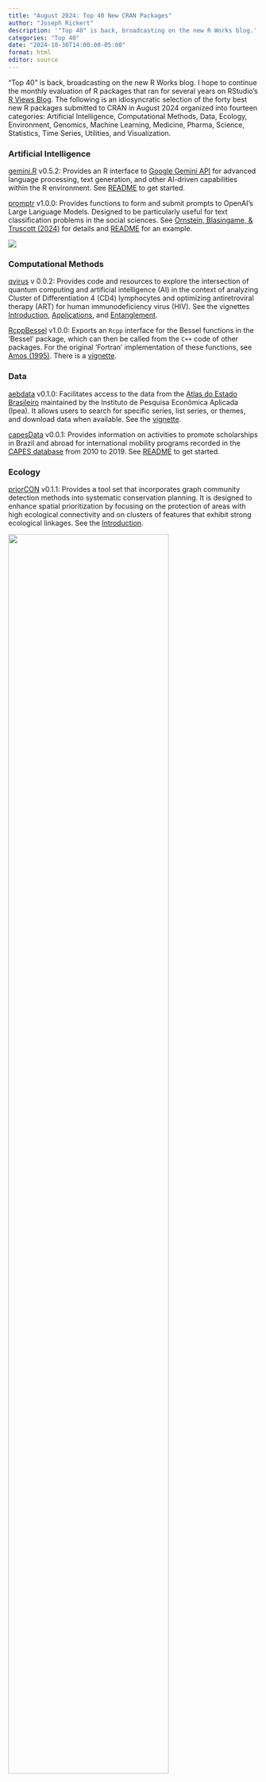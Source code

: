 ```yaml
---
title: "August 2024: Top 40 New CRAN Packages"
author: "Joseph Rickert"
description: '"Top 40" is back, broadcasting on the new R Works blog.'
categories: "Top 40"
date: "2024-10-30T14:00:00-05:00"
format: html
editor: source
---
```


"Top 40" is back, broadcasting on the new R Works blog. I hope to continue the monthly evaluation of R packages that ran for several years on RStudio's [R Views Blog](https://rviews.rstudio.com/). The following is an idiosyncratic selection of the forty best new R packages submitted to CRAN in August 2024 organized into fourteen categories: Artificial Intelligence, Computational Methods, Data, Ecology, Environment, Genomics, Machine Learning, Medicine, Pharma, Science, Statistics, Time Series, Utilities, and Visualization.

### Artificial Intelligence

[gemini.R](https://cran.r-project.org/package=gemini.R) v0.5.2: Provides an R interface to [Google Gemini API](https://ai.google.dev/api?lang=python) for advanced language processing, text generation, and other AI-driven capabilities within the R environment. See [README](https://cran.r-project.org/web/packages/gemini.R/readme/README.html) to get started.

[promptr](https://cran.r-project.org/package=promptr) v1.0.0: Provides functions to form and submit prompts to OpenAI's Large Language Models. Designed to be particularly useful for text classification problems in the social sciences. See [Ornstein, Blasingame, & Truscott (2024)](https://joeornstein.github.io/publications/ornstein-blasingame-truscott.pdf) for details and [README](https://cran.r-project.org/web/packages/promptr/readme/README.html) for an example.

![](./images/promptr.png){fig-align="center" fig-alt="Scatter plot: GPT-3.5 computed sentiment vs. hand coded sentiment"}

### Computational Methods

[qvirus](https://cran.r-project.org/package=qvirus) v 0.0.2: Provides code and resources to explore the intersection of quantum computing and artificial intelligence (AI) in the context of analyzing Cluster of Differentiation 4 (CD4) lymphocytes and optimizing antiretroviral therapy (ART) for human immunodeficiency virus (HIV). See the vignettes [Introduction](https://cran.r-project.org/web/packages/qvirus/vignettes/Introduction.html), [Applications](https://cran.r-project.org/web/packages/qvirus/vignettes/Applications.html), and [Entanglement](https://cran.r-project.org/web/packages/qvirus/vignettes/Entanglement.html).

[RcppBessel](https://cran.r-project.org/package=RcppBessel) v1.0.0: Exports an `Rcpp` interface for the Bessel functions in the 'Bessel' package, which can then be called from the `C++` code of other packages. For the original 'Fortran' implementation of these functions, see [Amos (1995)](https://dl.acm.org/doi/10.1145/212066.212078). There is a [vignette](https://cran.r-project.org/web/packages/RcppBessel/vignettes/RcppBessel.html).

### Data

[aebdata](https://cran.r-project.org/package=aebdata) v0.1.0: Facilitates access to the data from the [Atlas do Estado Brasileiro](https://www.ipea.gov.br/atlasestado/) maintained by the Instituto de Pesquisa Econômica Aplicada (Ipea). It allows users to search for specific series, list series, or themes, and download data when available. See the [vignette](https://cran.r-project.org/web/packages/aebdata/vignettes/exploring-data.html).

[capesData](https://CRAN.R-project.org/package=capesData) v0.0.1: Provides information on activities to promote scholarships in Brazil and abroad for international mobility programs recorded in the [CAPES database](https://dadosabertos.capes.gov.br/dataset/) from 2010 to 2019. See [README](https://cran.r-project.org/web/packages/capesData/readme/README.html) to get started.

### Ecology

[priorCON](https://cran.r-project.org/package=priorCON) v0.1.1: Provides a tool set that incorporates graph community detection methods into systematic conservation planning. It is designed to enhance spatial prioritization by focusing on the protection of areas with high ecological connectivity and on clusters of features that exhibit strong ecological linkages. See the [Introduction](https://cran.r-project.org/web/packages/priorCON/vignettes/Introduction.html).

![](./images/priorCON.png){fig-align="center" fig-alt="Flowchart of priorCon analysis"  width=80%}

### Environment

[prior3D](https://CRAN.R-project.org/package=prior3D) v0.1.0: Offers a comprehensive toolset for 3D systematic conservation planning, conducting nested prioritization analyses across multiple depth levels and ensuring efficient resource allocation throughout the water column. See [Doxa et al. (2022)](https://onlinelibrary.wiley.com/doi/10.1111/gcb.16268) for background and the [vignette](https://cran.r-project.org/web/packages/prior3D/vignettes/Introduction.html) for an example.

![](./images/prior3D.jpeg){fig-align="center" fig-alt="Flow chart for 3D Prioritization Analysis"  width=80%}

[raem](https://cran.r-project.org/package=raem) v0.1.0: Implements a model of single-layer groundwater flow in steady-state under the Dupuit-Forchheimer assumption can be created by placing elements such as wells, area-sinks, and line-sinks at arbitrary locations in the flow field. See [Haitjema (1995)](https://www.sciencedirect.com/book/9780123165503/analytic-element-modeling-of-groundwater-flow?via=ihub=) for the underlying theory and the vignettes [Overview](https://cran.r-project.org/web/packages/raem/vignettes/vign-01-overview.html) and [Exporting spatial data](https://cran.r-project.org/web/packages/raem/vignettes/vign-02-export-spatial.html).

![](./images/raem.png){fig-align="center" fig-alt="Contour plot of well head with streamlines"}

### Genomics

[kmeRtone](https://CRAN.R-project.org/package=kmeRtone) v 1.0: Provides functions for multi-purpose k-meric enrichment analysis, which measures the enrichment of k-mers by comparing the population of k-mers in the case loci with an internal negative control group consisting of k-mers from regions close to, yet sufficiently distant from, the case loci. This method captures both the local sequencing variations and broader sequence influences while also correcting for potential biases. See the [GitHub repo](https://github.com/SahakyanLab/kmeRtone) for an overview.

[rYWAASB](https://cran.r-project.org/package=rYWAASB) v0.1: Provides a new ranking algorithm to distinguish the top-ranked genotypes. "WAASB" refers to the "Weighted Average of Absolute Scores" provided by [Olivoto et al. (2019)](https://acsess.onlinelibrary.wiley.com/doi/10.2134/agronj2019.03.0220), which quantifies the stability of genotypes across different environments using linear mixed-effect models. See the [vignette](https://cran.r-project.org/web/packages/rYWAASB/vignettes/rYWAASB_manual.html) for an example.

![](./images/WAASB.png){fig-align="center" fig-alt="WAASB Biplot"}

### Machine Learning

[cvLM](https://cran.r-project.org/package=cvLM) v1.0.4: Provides efficient implementations of cross-validation techniques for linear and ridge regression models, leveraging `C++` code with `Rcpp` that supports leave-one-out, generalized, and K-fold cross-validation methods. See [README](https://cran.r-project.org/web/packages/cvLM/readme/README.html) for an example.

[geodl](https://cran.r-project.org/package=geodl) v0.2.0: Provides tools for semantic segmentation of geospatial data using convolutional neural network-based deep learning, including utility functions for manipulating data, model checks, functions to implement a UNet architecture with four blocks in the encoder, assessment metrics, and more. The package relies on [torch](http://torch.ch/) but does not require installing a Python environment. Models can be trained using a Compute Unified Device Architecture (CUDA)-enabled graphics processing unit (GPU). There are ten vignettes, including [spatialPredictionDemo](https://cran.r-project.org/web/packages/geodl/vignettes/spatialPredictionDemo.html) and [topoDLDemo](https://cran.r-project.org/web/packages/geodl/vignettes/topoDLDemo.html).

![](./images/geodl.png){fig-align="center" fig-alt="Plot of topo chips examples"}

[idiolect](https://cran.r-project.org/package=idiolect) v1.0.1: Provides functions for the comparative authorship analysis of disputed and undisputed texts within the Likelihood Ratio Framework for expressing evidence in forensic science and implements well-known algorithms, including [Smith and Aldridge's (2011)](https://www.tandfonline.com/doi/abs/10.1080/09296174.2011.533591) Cosine Delta and [Koppel and Winter's (2014)](https://asistdl.onlinelibrary.wiley.com/doi/10.1002/asi.22954) Impostors Method. See the [vignette](https://cran.r-project.org/web/packages/idiolect/vignettes/idiolect.htm).

![](./images/idiolect.png){fig-align="center" fig-alt="Plots of Score densities"}

[kdml](https://cran.r-project.org/package=kdml) v1.0.0: Implements distance metrics for mixed-type data consisting of continuous, nominal, and ordinal variables, which can be used in any distance-based algorithm, such as distance-based clustering. See [Ghashti and Thompson (2024)](https://arxiv.org/abs/2306.01890) for `dkps()` methodology, [Ghashti (2024)](https://open.library.ubc.ca/soa/cIRcle/collections/ubctheses/24/items/1.0443975) for `dkss()` methodology, and the [vignette](https://cran.r-project.org/web/packages/kdml/vignettes/kdml.html%20for%20an%20example).

[kerntools](https://cran.r-project.org/package=kerntools) v1.0.2: Provides kernel functions for diverse types of data including, but not restricted to: non-negative and real vectors, real matrices, categorical and ordinal variables, sets, strings, plus other utilities like kernel similarity, kernel Principal Components Analysis (PCA) and features' importance for Support Vector Machines (SVMs). See the [vignette](https://cran.r-project.org/web/packages/kerntools/vignettes/kerntools.html).

![Scatter plot for Drac kernal PCA](./images/kerntools.png)

[MorphoRegions](https://cran.r-project.org/package=MorphoRegions) v0.1.0: Provides functions to computationally identify regions in serially homologous structures such as, but not limited to, the vertebrate backbone. Regions are modeled as segmented linear regressions, with each segment corresponding to a region and region boundaries (or breakpoints) corresponding to changes along the serially homologous structure.

![](./images/Morpho.gif){fig-align="center" fig-alt="Animation of process of serially identifying regions" width=80%}

### Medicine

[neuroUP](https://CRAN.R-project.org/package=neuroUp) v0.3.1: Provides functions to calculate the precision in mean differences (raw or Cohen's D) and correlation coefficients for different sample sizes using permutations of the collected functional magnetic resonance imaging (fMRI) data. See [Klapwijk et al. (2024)](https://osf.io/preprints/psyarxiv/cz32t) for background and the [vignette](https://cran.r-project.org/web/packages/neuroUp/vignettes/neuroUp.html) for an introduction.

![](./images/neuroUp.png){fig-align="center" fig-alt="Barplot of proportion permutations" width=80%}

[smiles](https://cran.r-project.org/package=smiles) v0.1-0: Provides tools aimed at making data synthesis and evidence evaluation easier for both experienced practitioners and newcomers. See the [Cochrane Handbook for Systematic Reviews of Interventions](https://onlinelibrary.wiley.com/doi/10.1002/9781119536604.ch22) and the [vignette](https://cran.r-project.org/web/packages/smiles/vignettes/An_overview_on_pakcage_smiles.html) for examples.

![](./images/smiles.png){fig-align="center" fig-alt="Plots of trials sequence analysis for treatment vs. placebo" width=80%}

[tsgc](https://cran.r-project.org/package=tsgc) v0.0: Provides tools to analyze and forecast epidemic trajectories based on a dynamic Gompertz model and a state space approach that uses the Kalman filter for robust estimation of the non-linear growth pattern commonly observed in epidemic data. See [Harvey and Kattuman (2020)](https://hdsr.mitpress.mit.edu/pub/ozgjx0yn/release/4), [Harvey and Kattuman (2021)](https://royalsocietypublishing.org/doi/10.1098/rsif.2021.0179), and [Ashby et al. (2024)](https://www.jbs.cam.ac.uk/wp-content/uploads/2024/03/cchle-tsgc-paper-2024.pdf) for background and the [vignette](https://cran.r-project.org/web/packages/tsgc/vignettes/tsgc_vignette.html) for details.

![](./images/tsgc.png){fig-align="center" fig-alt="Time series of moving averages for Covid-19 model"  width=80%}

### Pharma

[admiralpeds](https://CRAN.R-project.org/package=admiralpeds) v0.1.0: Provides a toolbox for programming Clinical Data Standards Interchange Consortium [(CDISC)](https://www.cdisc.org/standards/foundational/adam) compliant Analysis Data Model (ADaM) data sets in R. See the [vignette](https://cran.r-project.org/web/packages/admiralpeds/vignettes/advs.html) for an example.

[MALDIcellassay](https://cran.r-project.org/package=MALDIcellassay) v0.4.47: Implements tools to conduct automated cell-based assays using Matrix-Assisted Laser Desorption/Ionization (MALDI) methods for high-throughput screening of signals responsive to treatments. The methodologies were introduced by [Weigt et al. (2018)](https://www.nature.com/articles/s41598-018-29677-z) and [Unger et al. (2021)](https://www.nature.com/articles/s41596-021-00624-z). See the [vignette](https://cran.r-project.org/web/packages/MALDIcellassay/vignettes/Example.html) for an example.

![](./images/MALDI.png){fig-align="center" fig-alt="Spectral Plot"}

### Science

[barrks](https://cran.r-project.org/package=barrks) v1.0.0: Implements models to calculate the bark beetle phenology and their submodels, onset of infestation, beetle development, diapause initiation, and mortality, which can be customized and combined. Models include PHENIPS-Clim, [PHENIPS](https://www.sciencedirect.com/science/article/abs/pii/S0378112707004057?via%3Dihub), [RITY](https://www.sciencedirect.com/science/article/abs/pii/S0304380019302832?via%3Dihub), [CHAPY](https://www.sciencedirect.com/science/article/pii/S0304380020302088?via%3Dihub), and [BSO](https://onlinelibrary.wiley.com/doi/10.1111/gcb.14766). There are five vignettes, including [The BSO model](https://cran.r-project.org/web/packages/barrks/vignettes/bso.html) and [Example: Model Comparison](https://cran.r-project.org/web/packages/barrks/vignettes/model-comparison.html).

![](./images/barrks.png){fig-align="center" fig-alt="Plots of generations calculated by RITY"  width=80%}

[fluxible](https://cran.r-project.org/package=fluxible) v0.0.1: Provides functions to process the raw data from closed loop flux chamber (or tent) setups into ecosystem gas fluxes usable for analysis. Implemented models include exponential [Zhao et al. (2018)](https://www.sciencedirect.com/science/article/pii/S0168192318302880?via%3Dihub) and quadratic and linear models to estimate the fluxes from the raw data. See the [vignette](https://cran.r-project.org/web/packages/fluxible/vignettes/fluxible_practical_example.html) for an example.

### Statistics

[bage](https://cran.r-project.org/package=bage) v0.7.4: Provides functions for Bayesian estimation and forecasting of age-specific rates, probabilities, and means based on the [Template Model Builder](https://kaskr.github.io/adcomp/Introduction.html). There are six vignettes, including the [Mathematical Details](https://cran.r-project.org/web/packages/bage/vignettes/vig2_math.html) and an [Example](https://cran.r-project.org/web/packages/bage/vignettes/vig6_mortality.html).

![](./images/bage.png){fig-alt="Scatter plots estimating mortality rates" fig-align="center" width=80%}

[clustMC](https://CRAN.R-project.org/package=ClustMC) v0.1.1: Implements cluster-based multiple comparisons tests and also provides a visual representation in the form of a dendrogram. See [Rienzo, Guzmán & Casanoves (2002)](https://www.jstor.org/stable/1400690) and [Bautista, Smith & Steiner (1997)](https://www.jstor.org/stable/1400402?origin=crossref), and the [vignette](https://cran.r-project.org/web/packages/ClustMC/vignettes/CustomPlots.html) for examples.

![](./images/clustMC.png){fig-align="center" fig-alt="Dendogram plot"}

[svycdiff](https://cran.r-project.org/package=svycdiff) v0.1.1: Provides three methods for estimating the population average controlled difference for a given outcome between levels of a binary treatment, exposure, or other group membership variables of interest for clustered, stratified survey samples where sample selection depends on the comparison group. See [Salerno et al. (2024)](https://arxiv.org/abs/2406.19597) for background and the [vignette](https://cran.r-project.org/web/packages/svycdiff/vignettes/svycdiff.html) for an example.

[wishmom](https://cran.r-project.org/package=wishmom) v1.1.0: Provides functions for computing moments and coefficients related to the Beta-Wishart and Inverse Beta-Wishart distributions, including functions for calculating the expectation of matrix-valued functions of the Beta-Wishart distribution, coefficient matrices, and expectation of matrix-valued functions of the inverse Beta-Wishart distribution. See the [vignette](https://cran.r-project.org/web/packages/wishmom/vignettes/wishmom_vignettes.html) for details.

### Time Series

[tican](https://cran.r-project.org/web/packages/tican/index.html) v1.0.1: Provides functions to analyze and plot time-intensity curves such as those that arise from contrast-enhanced ultrasound images. See the [vignette](https://cran.r-project.org/web/packages/tican/vignettes/tican-vignette.html).

[tidychangepoint](https://cran.r-project.org/package=tsgc) v0.0.1: Provides a tidy, unified interface for several different changepoint detection algorithms, along with a consistent numerical and graphical reporting leveraging the `broom` and `ggplot2` packages. See the [vignette](https://cran.r-project.org/web/packages/tidychangepoint/vignettes/tidychangepoint.html).

![](./images/tidychange.png){fig-align="center" fig-alt="Time series with change points"}

### Utilities

[fio](https://cran.r-project.org/package=fio) v0.1.2: Provides tools to simplify the process of importing and managing input-output matrices from Microsoft `Excel` into R. It leverages the `R6` class for memory-efficient object-oriented programming implements all linear algebra computations in `Rust`. See the [vignette](https://cran.r-project.org/web/packages/fio/vignettes/getting_started.html).

[litedown](https://cran.r-project.org/package=litedown) v0.2: Implements a lightweight version of R Markdown, which enables rendering R Markdown to Markdown without using `knitr`, and Markdown to lightweight `HTML/LaTeX` documents using the `commonmark` package instead of `Pandoc`. This package can be viewed as a trimmed-down version of R Markdown and `knitr`, which does not aim at rich Markdown features or a large variety of output formats. There are vignettes on [Markdown Examples](https://cran.r-project.org/web/packages/litedown/vignettes/markdown-examples.html), [HTML Output Examples](https://cran.r-project.org/web/packages/litedown/vignettes/markdown-output.html), and [Making HTMLSlides](https://cran.r-project.org/web/packages/litedown/vignettes/slides.html).

[maestro](https://cran.r-project.org/package=maestro) v0.2.0: Implements a framework for creating and orchestrating data pipelines allowing users to organize, orchestrate, and monitor multiple pipelines in a single project. There are four vignettes, including a [Quick Start](https://cran.r-project.org/web/packages/maestro/vignettes/maestro-1-quick-start.html) Guide and [Use Cases](https://cran.r-project.org/web/packages/maestro/vignettes/maestro-3-use-cases.html).

[osum](https://cran.r-project.org/package=osum) v0.1.0: Inspired by `S-PLUS` function `objects.summary()`, provides a function that returns data class, storage mode, mode, type, dimension, and size information for R objects in the specified environment. Various filtering and sorting options are also proposed. See the [vignette](https://cran.r-project.org/web/packages/osum/vignettes/osum.html).

[overtureR](https://cran.r-project.org/package=overtureR) v0.2.3: Implements n integrated R interface to the [Overture' API](https://docs.overturemaps.org/) which allows R users to return Overture data as `dbplyr` data frames or materialized `sf` spatial data frames. See [README](https://cran.r-project.org/web/packages/overtureR/readme/README.html) for examples.

![](./images/overtureR.png){fig-align="center" fig-alt="Overture map of Broadway"}

[RcppMagicEnum](https://cran.r-project.org/package=RcppMagicEnum) v0.0.1: Provides `Rcpp` bindings to header-only modern `C++` template library [Magic Enum](https://github.com/Neargye/magic_enum). See [README](https://cran.r-project.org/web/packages/RcppMagicEnum/readme/README.html) to get started.

![](./images/tidymodelr.png){fig-align="center" fig-alt="PCA Graph"}

[tidymodelr](https://cran.r-project.org/package=tidymodlr) v1.0.0: Provides a function to transform long data into a matrix form to allow for ease of input into modeling packages for regression, principal components, imputation, or machine learning along with level analysis wrapper functions for correlation and principal components analysis. See [README](https://cran.r-project.org/web/packages/tidymodlr/readme/README.html) for examples.

### Visualization

[bullseye](https://cran.r-project.org/package=bullseye) v0.1.0: Provides a tidy data structure and visualizations for multiple or grouped variable correlations, general association measures, diagnostics, and other pairwise scores suitable for numerical, ordinal, and nominal variables. Supported measures include distance correlation, maximal information, ace correlation, Kendall's tau, and polychoric correlation. There are three vignettes including [Calculating Pairwise Scores](https://cran.r-project.org/web/packages/bullseye/vignettes/calc_pairwise.html) and [Visualizing Pairwise Scores](https://cran.r-project.org/web/packages/bullseye/vignettes/vis_pairwise.html).

![](./images/bullseye.png){fig-align="center" fig-alt="Visualizing pairwise scores"}

[flowmapper](https://cran.r-project.org/package=flowmapper) v0.1.2: Adds flow maps to `ggplot2` plots. These are layers that visualize the nodes as circles and the bilateral flows between the nodes as bidirectional half-arrows. Look [here](https://github.com/JohMast/flowmapper) for details and examples.

![](./images/flowmapper.png){fig-align="center" fig-alt="Flow map"  width=80%}

[ggreveal](https://cran.r-project.org/package=ggreveal) v0.1.3: Provides functions that make it easy to reveal `ggplot2` graphs incrementally. The functions take a plot produced with `ggplot2` and return a list of plots showing data incrementally by panels, layers, groups, the values in an axis, or any arbitrary aesthetic. See the [GitHub repo](https://github.com/weverthonmachado/ggreveal) for examples.

![](./images/ggreveal.gif){fig-align="center" fig-alt="Revealed layers of ggplot"  width=80%}
